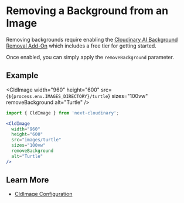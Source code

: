 


<Head>
  <title>Background Removal - Next Cloudinary</title>
  <meta name="og:title" content="Removing a Background from an Image - Next Cloudinary" />
  <meta name="og:url" content={`https://next-cloudinary.spacejelly.dev/use-cases/background-removal`} />
</Head>

<OgImage
  title="Background Removal"
  twitterTitle="Removing a Background from an Image"
/>

# Removing a Background from an Image

Removing backgrounds require enabling the [Cloudinary AI Background Removal Add-On](https://cloudinary.com/documentation/cloudinary_ai_background_removal_addon) which includes a free tier for getting started.

Once enabled, you can simply apply the `removeBackground` parameter.

## Example

<CldImage
  width="960"
  height="600"
  src={`${process.env.IMAGES_DIRECTORY}/turtle`}
  sizes="100vw"
  removeBackground
  alt="Turtle"
/>

```jsx
import { CldImage } from 'next-cloudinary';

<CldImage
  width="960"
  height="600"
  src="images/turtle"
  sizes="100vw"
  removeBackground
  alt="Turtle"
/>
```

## Learn More
* [CldImage Configuration](/components/cldimage/configuration)